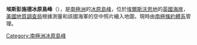 '''埃斯彭施德冰原島峰'''（{{lang-en|Espenschied Nunatak}}），是[[南極洲|南極洲]]的[[冰原島峰|冰原島峰]]，位於[[埃爾斯沃思地|埃爾斯沃思地]]的[[英國海岸|英國海岸]]，[[美國地質調查局|美國地質調查局]]根據測量和該國海軍的空中照片繪入地圖，現時由[[南極條約體系|南極條約體系]]管理。

{{coord|73|35|S|77|52|W|source:GNIS|display=title}}

{{DEFAULTSORT:Espenschied Nunatak}}
[[Category:南極洲冰原島峰|Category:南極洲冰原島峰]]


{{EllsworthLand-geo-stub}}